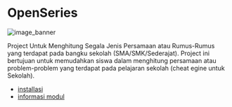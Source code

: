 # OpenSeries

![image_banner](https://github.com/bellshade/OpenSeries/raw/main/.github/openSeries.png)

Project Untuk Menghitung Segala Jenis Persamaan atau Rumus-Rumus yang terdapat pada bangku sekolah (SMA/SMK/Sederajat). Project ini bertujuan untuk memudahkan siswa dalam menghitung persamaan atau problem-problem yang terdapat pada pelajaran sekolah (cheat egine untuk Sekolah).

-   [installasi](https://github.com/bellshade/OpenSeries/wiki/Kebutuhan-dan-Installasi-Library)
-   [informasi modul](https://github.com/bellshade/OpenSeries/wiki/Open-Series-Modul-Matematika)
